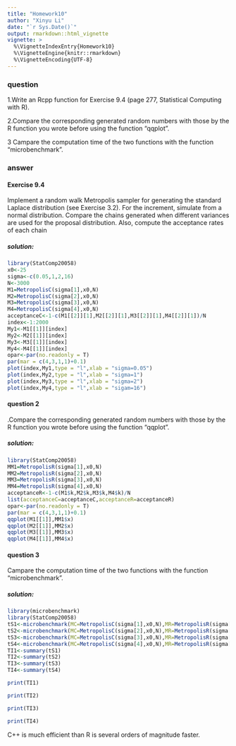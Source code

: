 ---
title: "Homework10"
author: "Xinyu Li"
date: "`r Sys.Date()`"
output: rmarkdown::html_vignette
vignette: >
  %\VignetteIndexEntry{Homework10}
  %\VignetteEngine{knitr::rmarkdown}
  %\VignetteEncoding{UTF-8}
---

### question
1.Write an Rcpp function for Exercise 9.4 (page 277, Statistical
Computing with R).

2.Compare the corresponding generated random numbers with
those by the R function you wrote before using the function
“qqplot”.

3 Campare the computation time of the two functions with the
function “microbenchmark”.



### answer
#### **Exercise 9.4**
Implement a random walk Metropolis sampler for generating the standard Laplace distribution (see Exercise 3.2). For the increment, simulate from a normal distribution. Compare the chains generated when different variances are used for the proposal distribution. Also, compute the acceptance rates of each chain

##### solution:
```{r}
library(StatComp20058)
x0<-25
sigma<-c(0.05,1,2,16)
N<-3000
M1=MetropolisC(sigma[1],x0,N)
M2=MetropolisC(sigma[2],x0,N)
M3=MetropolisC(sigma[3],x0,N)
M4=MetropolisC(sigma[4],x0,N)
acceptanceC<-1-c(M1[[2]][1],M2[[2]][1],M3[[2]][1],M4[[2]][1])/N
index<-1:2000
My1<-M1[[1]][index]
My2<-M2[[1]][index]
My3<-M3[[1]][index]
My4<-M4[[1]][index]
opar<-par(no.readonly = T)
par(mar = c(4,3,1,1)+0.1)
plot(index,My1,type = "l",xlab = "sigma=0.05")
plot(index,My2,type = "l",xlab = "sigma=1")
plot(index,My3,type = "l",xlab = "sigma=2")
plot(index,My4,type = "l",xlab = "sigam=16")
```

#### **question 2**
.Compare the corresponding generated random numbers with
those by the R function you wrote before using the function
“qqplot”.

##### solution:
```{r}
library(StatComp20058)
MM1=MetropolisR(sigma[1],x0,N)
MM2=MetropolisR(sigma[2],x0,N)
MM3=MetropolisR(sigma[3],x0,N)
MM4=MetropolisR(sigma[4],x0,N)
acceptanceR<-1-c(M1$k,M2$k,M3$k,M4$k)/N
list(acceptanceC=acceptanceC,acceptanceR=acceptanceR)
opar<-par(no.readonly = T)
par(mar = c(4,3,1,1)+0.1)
qqplot(M1[[1]],MM1$x)
qqplot(M2[[1]],MM2$x)
qqplot(M3[[1]],MM3$x)
qqplot(M4[[1]],MM4$x)
```

#### **question 3**
Campare the computation time of the two functions with the
function “microbenchmark”.


##### solution:
```{r}
library(microbenchmark)
library(StatComp20058)
tS1<-microbenchmark(MC=MetropolisC(sigma[1],x0,N),MR=MetropolisR(sigma[1],x0,N))
tS2<-microbenchmark(MC=MetropolisC(sigma[2],x0,N),MR=MetropolisR(sigma[2],x0,N))
tS3<-microbenchmark(MC=MetropolisC(sigma[3],x0,N),MR=MetropolisR(sigma[3],x0,N))
tS4<-microbenchmark(MC=MetropolisC(sigma[4],x0,N),MR=MetropolisR(sigma[4],x0,N))
TI1<-summary(tS1)
TI2<-summary(tS2)
TI3<-summary(tS3)
TI4<-summary(tS4)
```


```{r}
print(TI1)
```


```{r}
print(TI2)
```


```{r}
print(TI3)
```

```{r}
print(TI4)
```
C++ is much efficient than R is several orders of magnitude faster. 
